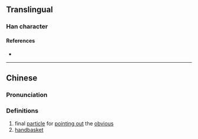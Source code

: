 {{character info/new}}
==Translingual==

===Han character===
{{Han char|rn=30|rad=口|as=25|sn=28|four=|canj=RHWG|ids=⿰口籮}}

====References====
* {{Han ref|kx=0216.131|hdz=10710.061|uh=56D6|ud=22230}}

----

==Chinese==
{{zh-forms}}

===Pronunciation===
{{zh-pron
|m=luó
|m-s=
|dg=
|c=lo1
|c-t=
|g=
|h=pfs=
|j=
|mb=
|md=
|mn=
|mn-t=
|w=
|x=
|mc=y
|oc=y
|cat=
}}

===Definitions===
{{zh-hanzi}}

# final [[particle]] for [[pointing out]] the [[obvious]]
# [[handbasket]]